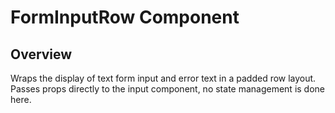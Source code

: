 

<Meta of={FormInputRowStories} />

# FormInputRow Component

## Overview

Wraps the display of text form input and error text in a padded row layout. Passes props directly to the input component, no state management is done here.

<Canvas of={FormInputRowStories.WithError}/>

